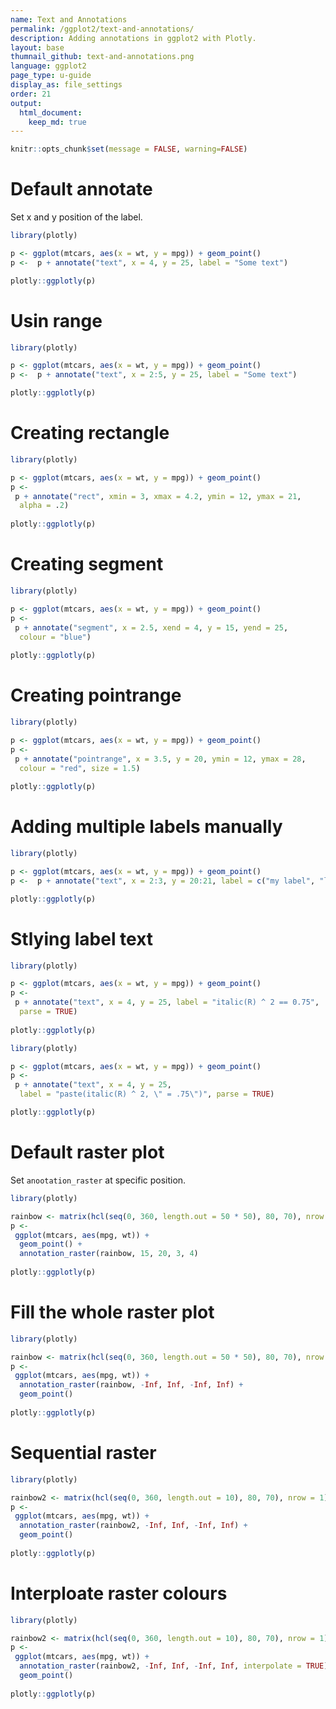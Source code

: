 ```yaml
---
name: Text and Annotations
permalink: /ggplot2/text-and-annotations/
description: Adding annotations in ggplot2 with Plotly.
layout: base
thumnail_github: text-and-annotations.png
language: ggplot2
page_type: u-guide
display_as: file_settings
order: 21
output:
  html_document:
    keep_md: true
---
```


```r
knitr::opts_chunk$set(message = FALSE, warning=FALSE)
```



# Default annotate

Set x and y position of the label.

```r
library(plotly)

p <- ggplot(mtcars, aes(x = wt, y = mpg)) + geom_point()
p <-  p + annotate("text", x = 4, y = 25, label = "Some text")

plotly::ggplotly(p)
```


# Usin range



```r
library(plotly)

p <- ggplot(mtcars, aes(x = wt, y = mpg)) + geom_point()
p <-  p + annotate("text", x = 2:5, y = 25, label = "Some text")

plotly::ggplotly(p)
```




# Creating rectangle



```r
library(plotly)

p <- ggplot(mtcars, aes(x = wt, y = mpg)) + geom_point()
p <-    
 p + annotate("rect", xmin = 3, xmax = 4.2, ymin = 12, ymax = 21,
  alpha = .2)
  
plotly::ggplotly(p)
```



# Creating segment


```r
library(plotly)

p <- ggplot(mtcars, aes(x = wt, y = mpg)) + geom_point()
p <-    
 p + annotate("segment", x = 2.5, xend = 4, y = 15, yend = 25,
  colour = "blue")
  
plotly::ggplotly(p)
```





# Creating pointrange


```r
library(plotly)

p <- ggplot(mtcars, aes(x = wt, y = mpg)) + geom_point()
p <-    
 p + annotate("pointrange", x = 3.5, y = 20, ymin = 12, ymax = 28,
  colour = "red", size = 1.5)
  
plotly::ggplotly(p)
```


# Adding multiple labels manually

```r
library(plotly)

p <- ggplot(mtcars, aes(x = wt, y = mpg)) + geom_point()
p <-  p + annotate("text", x = 2:3, y = 20:21, label = c("my label", "label 2"))

plotly::ggplotly(p)
```



# Stlying label text

```r
library(plotly)

p <- ggplot(mtcars, aes(x = wt, y = mpg)) + geom_point()
p <-    
 p + annotate("text", x = 4, y = 25, label = "italic(R) ^ 2 == 0.75",
  parse = TRUE)
  
plotly::ggplotly(p)
```


```r
library(plotly)

p <- ggplot(mtcars, aes(x = wt, y = mpg)) + geom_point()
p <-    
 p + annotate("text", x = 4, y = 25,
  label = "paste(italic(R) ^ 2, \" = .75\")", parse = TRUE)

plotly::ggplotly(p)
```


# Default raster plot

Set `anootation_raster` at specific position.

```r
library(plotly)

rainbow <- matrix(hcl(seq(0, 360, length.out = 50 * 50), 80, 70), nrow = 50)
p <-    
 ggplot(mtcars, aes(mpg, wt)) +
  geom_point() +
  annotation_raster(rainbow, 15, 20, 3, 4)
  
plotly::ggplotly(p)
```


# Fill the whole raster plot


```r
library(plotly)

rainbow <- matrix(hcl(seq(0, 360, length.out = 50 * 50), 80, 70), nrow = 50)
p <-    
 ggplot(mtcars, aes(mpg, wt)) +
  annotation_raster(rainbow, -Inf, Inf, -Inf, Inf) +
  geom_point()
  
plotly::ggplotly(p)
```


# Sequential raster

```r
library(plotly)

rainbow2 <- matrix(hcl(seq(0, 360, length.out = 10), 80, 70), nrow = 1)
p <-    
 ggplot(mtcars, aes(mpg, wt)) +
  annotation_raster(rainbow2, -Inf, Inf, -Inf, Inf) +
  geom_point()
  
plotly::ggplotly(p)
```



# Interploate raster colours


```r
library(plotly)

rainbow2 <- matrix(hcl(seq(0, 360, length.out = 10), 80, 70), nrow = 1)
p <-    
 ggplot(mtcars, aes(mpg, wt)) +
  annotation_raster(rainbow2, -Inf, Inf, -Inf, Inf, interpolate = TRUE) +
  geom_point()
  
plotly::ggplotly(p)
```
